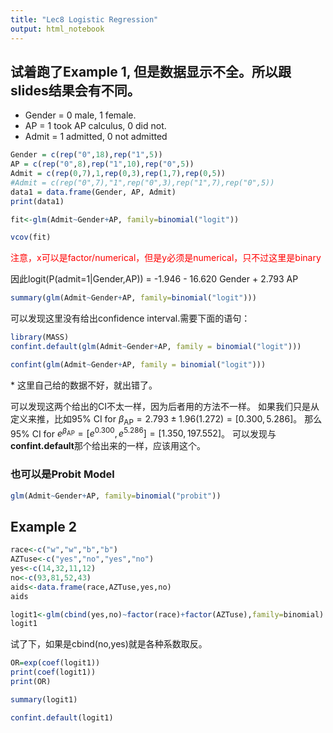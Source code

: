 ```yaml
---
title: "Lec8 Logistic Regression"
output: html_notebook
---
```


## 试着跑了Example 1, 但是数据显示不全。所以跟slides结果会有不同。
* Gender = 0 male, 1 female.
* AP = 1 took AP calculus, 0 did not.
* Admit = 1 admitted, 0 not admitted
```r
Gender = c(rep("0",18),rep("1",5))
AP = c(rep("0",8),rep("1",10),rep("0",5))
Admit = c(rep(0,7),1,rep(0,3),rep(1,7),rep(0,5))
#Admit = c(rep("0",7),"1",rep("0",3),rep("1",7),rep("0",5))
data1 = data.frame(Gender, AP, Admit)
print(data1)
```
```r
fit<-glm(Admit~Gender+AP, family=binomial("logit"))
```
```r
vcov(fit)
```


<span style="color:red">注意，x可以是factor/numerical，但是y必须是numerical，只不过这里是binary</span>

因此logit(P(admit=1|Gender,AP)) = -1.946 - 16.620 Gender + 2.793 AP
```r
summary(glm(Admit~Gender+AP, family=binomial("logit")))
```
可以发现这里没有给出confidence interval.需要下面的语句：
```r
library(MASS)
confint.default(glm(Admit~Gender+AP, family = binomial("logit")))
```

```r
confint(glm(Admit~Gender+AP, family = binomial("logit")))
```
\* 这里自己给的数据不好，就出错了。

可以发现这两个给出的CI不太一样，因为后者用的方法不一样。
如果我们只是从定义来推，比如95% CI for $\beta_{\mathrm{AP}} = 2.793 \pm 1.96(1.272) = [0.300,5.286]$。
那么95% CI for $e^{\beta_{\mathrm{AP}}} = [e^{0.300},e^{5.286}] = [1.350, 197.552]$。
可以发现与**confint.default**那个给出来的一样，应该用这个。

### 也可以是Probit Model
```r
glm(Admit~Gender+AP, family=binomial("probit"))
```

## Example 2
```r
race<-c("w","w","b","b")
AZTuse<-c("yes","no","yes","no")
yes<-c(14,32,11,12)
no<-c(93,81,52,43)
aids<-data.frame(race,AZTuse,yes,no)
aids
```

```r
logit1<-glm(cbind(yes,no)~factor(race)+factor(AZTuse),family=binomial)
logit1
```
试了下，如果是cbind(no,yes)就是各种系数取反。

```r
OR=exp(coef(logit1))
print(coef(logit1))
print(OR)
```

```r
summary(logit1)
```
```r
confint.default(logit1)
```


